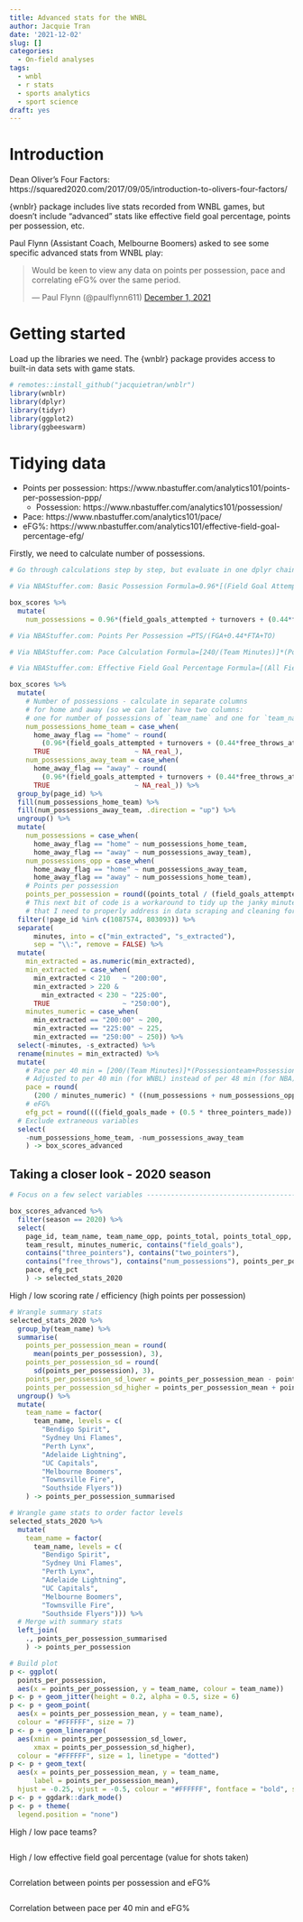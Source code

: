 ```yaml
---
title: Advanced stats for the WNBL
author: Jacquie Tran
date: '2021-12-02'
slug: []
categories:
  - On-field analyses
tags:
  - wnbl
  - r stats
  - sports analytics
  - sport science
draft: yes
---
```


# Introduction

Dean Oliver's Four Factors: https://squared2020.com/2017/09/05/introduction-to-olivers-four-factors/

{wnblr} package includes live stats recorded from WNBL games, but doesn't include "advanced" stats like effective field goal percentage, points per possession, etc.

Paul Flynn (Assistant Coach, Melbourne Boomers) asked to see some specific advanced stats from WNBL play:

<blockquote class="twitter-tweet"><p lang="en" dir="ltr">Would be keen to view any data on points per possession, pace and correlating eFG% over the same period.</p>&mdash; Paul Flynn (@paulflynn611) <a href="https://twitter.com/paulflynn611/status/1466018173375836161?ref_src=twsrc%5Etfw">December 1, 2021</a></blockquote> <script async src="https://platform.twitter.com/widgets.js" charset="utf-8"></script> 

# Getting started

Load up the libraries we need. The {wnblr} package provides access to built-in data sets with game stats.

```r

# remotes::install_github("jacquietran/wnblr")
library(wnblr)
library(dplyr)
library(tidyr)
library(ggplot2)
library(ggbeeswarm)

```

# Tidying data

- Points per possession: https://www.nbastuffer.com/analytics101/points-per-possession-ppp/
     - Possession: https://www.nbastuffer.com/analytics101/possession/
- Pace: https://www.nbastuffer.com/analytics101/pace/
- eFG%: https://www.nbastuffer.com/analytics101/effective-field-goal-percentage-efg/

Firstly, we need to calculate number of possessions.

```r

# Go through calculations step by step, but evaluate in one dplyr chain

# Via NBAStuffer.com: Basic Possession Formula=0.96*[(Field Goal Attempts)+(Turnovers)+0.44*(Free Throw Attempts)-(Offensive Rebounds)]

box_scores %>%
  mutate(
    num_possessions = 0.96*(field_goals_attempted + turnovers + (0.44*free_throws_attempted) - rebounds_offensive))

```

```r

# Via NBAStuffer.com: Points Per Possession =PTS/(FGA+0.44*FTA+TO)

```

```r

# Via NBAStuffer.com: Pace Calculation Formula=[240/(Team Minutes)]*(Possessionteam+Possessionopponent)/2

```

```r

# Via NBAStuffer.com: Effective Field Goal Percentage Formula=[(All Field Goals Made) + 0.5*(3P Field Goals Made)]/(All Field Goal Attempts)

```

```r

box_scores %>%
  mutate(
    # Number of possessions - calculate in separate columns
    # for home and away (so we can later have two columns:
    # one for number of possessions of `team_name` and one for `team_name_opp`)
    num_possessions_home_team = case_when(
      home_away_flag == "home" ~ round(
        (0.96*(field_goals_attempted + turnovers + (0.44*free_throws_attempted) - rebounds_offensive)), 1),
      TRUE                     ~ NA_real_),
    num_possessions_away_team = case_when(
      home_away_flag == "away" ~ round(
        (0.96*(field_goals_attempted + turnovers + (0.44*free_throws_attempted) - rebounds_offensive)), 1),
      TRUE                     ~ NA_real_)) %>%
  group_by(page_id) %>%
  fill(num_possessions_home_team) %>%
  fill(num_possessions_away_team, .direction = "up") %>%
  ungroup() %>%
  mutate(
    num_possessions = case_when(
      home_away_flag == "home" ~ num_possessions_home_team,
      home_away_flag == "away" ~ num_possessions_away_team),
    num_possessions_opp = case_when(
      home_away_flag == "home" ~ num_possessions_away_team,
      home_away_flag == "away" ~ num_possessions_home_team),
    # Points per possession
    points_per_possession = round((points_total / (field_goals_attempted + (0.44 * free_throws_attempted) + turnovers)), 3)) %>%
    # This next bit of code is a workaround to tidy up the janky minutes values
    # that I need to properly address in data scraping and cleaning for {wnblr}
  filter(!page_id %in% c(1087574, 803093)) %>%
  separate(
      minutes, into = c("min_extracted", "s_extracted"),
      sep = "\\:", remove = FALSE) %>%
  mutate(
    min_extracted = as.numeric(min_extracted),
    min_extracted = case_when(
      min_extracted < 210   ~ "200:00",
      min_extracted > 220 &
        min_extracted < 230 ~ "225:00",
      TRUE                  ~ "250:00"),
    minutes_numeric = case_when(
      min_extracted == "200:00" ~ 200,
      min_extracted == "225:00" ~ 225,
      min_extracted == "250:00" ~ 250)) %>%
  select(-minutes, -s_extracted) %>%
  rename(minutes = min_extracted) %>%
  mutate(
    # Pace per 40 min = [200/(Team Minutes)]*(Possessionteam+Possessionopponent)/2
    # Adjusted to per 40 min (for WNBL) instead of per 48 min (for NBA)
    pace = round(
      (200 / minutes_numeric) * ((num_possessions + num_possessions_opp)/2), 1),
    # eFG%
    efg_pct = round((((field_goals_made + (0.5 * three_pointers_made)) / field_goals_attempted) * 100), 1)) %>%
  # Exclude extraneous variables
  select(
    -num_possessions_home_team, -num_possessions_away_team
    ) -> box_scores_advanced

```

## Taking a closer look - 2020 season

```r

# Focus on a few select variables ----------------------------------------------

box_scores_advanced %>%
  filter(season == 2020) %>%
  select(
    page_id, team_name, team_name_opp, points_total, points_total_opp,
    team_result, minutes_numeric, contains("field_goals"),
    contains("three_pointers"), contains("two_pointers"),
    contains("free_throws"), contains("num_possessions"), points_per_possession,
    pace, efg_pct
    ) -> selected_stats_2020

```

High / low scoring rate / efficiency (high points per possession)

```r

# Wrangle summary stats
selected_stats_2020 %>%
  group_by(team_name) %>%
  summarise(
    points_per_possession_mean = round(
      mean(points_per_possession), 3),
    points_per_possession_sd = round(
      sd(points_per_possession), 3),
    points_per_possession_sd_lower = points_per_possession_mean - points_per_possession_sd,
    points_per_possession_sd_higher = points_per_possession_mean + points_per_possession_sd) %>%
  ungroup() %>%
  mutate(
    team_name = factor(
      team_name, levels = c(
        "Bendigo Spirit",
        "Sydney Uni Flames",
        "Perth Lynx",
        "Adelaide Lightning",
        "UC Capitals",
        "Melbourne Boomers",
        "Townsville Fire",
        "Southside Flyers"))
    ) -> points_per_possession_summarised

# Wrangle game stats to order factor levels
selected_stats_2020 %>%
  mutate(
    team_name = factor(
      team_name, levels = c(
        "Bendigo Spirit",
        "Sydney Uni Flames",
        "Perth Lynx",
        "Adelaide Lightning",
        "UC Capitals",
        "Melbourne Boomers",
        "Townsville Fire",
        "Southside Flyers"))) %>%
  # Merge with summary stats
  left_join(
    ., points_per_possession_summarised
    ) -> points_per_possession

# Build plot
p <- ggplot(
  points_per_possession,
  aes(x = points_per_possession, y = team_name, colour = team_name))
p <- p + geom_jitter(height = 0.2, alpha = 0.5, size = 6)
p <- p + geom_point(
  aes(x = points_per_possession_mean, y = team_name),
  colour = "#FFFFFF", size = 7)
p <- p + geom_linerange(
  aes(xmin = points_per_possession_sd_lower,
      xmax = points_per_possession_sd_higher),
  colour = "#FFFFFF", size = 1, linetype = "dotted")
p <- p + geom_text(
  aes(x = points_per_possession_mean, y = team_name,
      label = points_per_possession_mean),
  hjust = -0.25, vjust = -0.5, colour = "#FFFFFF", fontface = "bold", size = 6)
p <- p + ggdark::dark_mode()
p <- p + theme(
  legend.position = "none")

```

High / low pace teams?

```r

```


High / low effective field goal percentage (value for shots taken)

```r

```

Correlation between points per possession and eFG%

```r

```

Correlation between pace per 40 min and eFG%

```r

```

